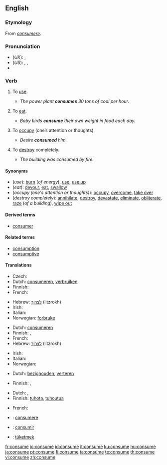 ==English==

===Etymology===
From {{L.}} ''[[consumere]]''.

===Pronunciation===
* (''UK''): {{IPA|/kənˈsjuːm/}}, {{SAMPA|/k@n"sju:m/}}
* (''US''): {{enPR|kən-so͞om}}, {{IPA|/kənˈsuːm/}}, {{SAMPA|/k@n"su:m/}}
* {{audio|en-us-consume.ogg|Audio (US)}}

===Verb===
{{en-verb|consum|ing}}

# {{transitive}} To [[use]].
#* ''The power plant '''consumes''' 30 tons of coal per hour.''
# {{transitive}} To [[eat]].
#* ''Baby birds '''consume''' their own weight in food each day.''
# {{transitive}} To [[occupy]] (one’s attention or thoughts).
#* ''Desire '''consumed''' him.''
# {{transitive}} To [[destroy]] completely.
#* ''The building was consumed by fire.''

====Synonyms====
* (''use''): [[burn]] (''of energy''), [[use]], [[use up]]
* (''eat''): [[devour]], [[eat]], [[swallow]]
* (''occupy (one's attention or thoughts)''): [[occupy]], [[overcome]], [[take over]]
* (''destroy completely''): [[annihilate]], [[destroy]], [[devastate]], [[eliminate]], [[obliterate]], [[raze]] (''of a building''), [[wipe out]]

====Derived terms====
* [[consumer]]

====Related terms====
* [[consumption]]
* [[consumptive]]

====Translations====
{{trans-top|to use}}
* Czech: {{t-|cs|spotřebovat}}
* Dutch: [[consumeren]], [[verbruiken]]
* Finnish: {{t-|fi|kuluttaa}}
* French: {{t+|fr|consommer}}
{{trans-mid}}
* Hebrew: [[לצרוך]] (litzrokh)
* Irish: {{t|ga|caith}}
* Italian: {{t+|it|consumare}}
* Norwegian: [[forbruke]]
{{trans-bottom}}

{{trans-top|to eat}}
* Dutch: [[consumeren]]
* Finnish: {{t-|fi|kuluttaa}}, {{t+|fi|syödä}}
* French: {{t+|fr|consommer}}
* Hebrew: [[לצרוך]] (litzrokh)
{{trans-mid}}
* Irish: {{t|ga|caith}}
* Italian: {{t+|it|consumare}}
* Norwegian: {{t+|no|fortære}}
{{trans-bottom}}

{{trans-top|to occupy}}
* Dutch: [[bezighouden]], [[verteren]]
{{trans-mid}}
* Finnish: {{t-|fi|kuluttaa}}, {{t+|fi|kalvaa}}
{{trans-bottom}}

{{trans-top|to destroy completely}}
* Dutch: {{t|nl|verteren}}, {{t|nl|consumeren}}
* Finnish: [[tuhota]], [[tuhoutua]]
{{trans-mid}}
* French: {{t+|fr|consumer}}
{{trans-bottom}}

{{checktrans}}
* {{ttbc|Latin}}: [[consumere]]
* {{ttbc|Spanish}}: [[consumir]]
* {{ttbc|Turkish}}: [[tüketmek]]

[[fr:consume]]
[[io:consume]]
[[id:consume]]
[[it:consume]]
[[ku:consume]]
[[hu:consume]]
[[ja:consume]]
[[pt:consume]]
[[fi:consume]]
[[ta:consume]]
[[te:consume]]
[[th:consume]]
[[vi:consume]]
[[zh:consume]]